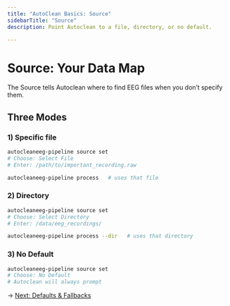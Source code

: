 ```yaml
---
title: "AutoClean Basics: Source"
sidebarTitle: "Source"
description: Point Autoclean to a file, directory, or no default.

---
```


# Source: Your Data Map

The Source tells Autoclean where to find EEG files when you don’t specify them.

## Three Modes

### 1) Specific file

```bash
autocleaneeg-pipeline source set
# Choose: Select File
# Enter: /path/to/important_recording.raw

autocleaneeg-pipeline process   # uses that file
```

### 2) Directory

```bash
autocleaneeg-pipeline source set
# Choose: Select Directory
# Enter: /data/eeg_recordings/

autocleaneeg-pipeline process --dir   # uses that directory
```

### 3) No Default

```bash
autocleaneeg-pipeline source set
# Choose: No Default
# Autoclean will always prompt
```

→ [Next: Defaults & Fallbacks](/essentials/autoclean-basics/fallbacks)

